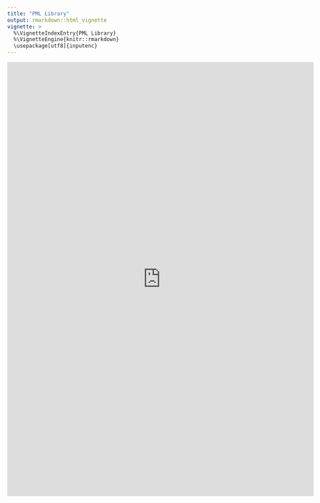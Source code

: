 ```yaml
---
title: "PML Library"
output: rmarkdown::html_vignette
vignette: >
  %\VignetteIndexEntry{PML Library}
  %\VignetteEngine{knitr::rmarkdown}
  \usepackage[utf8]{inputenc}
---
```



<iframe
  src="https://pharmacometrics.shinyapps.io/pml_library/"
  style="width:140%; height:1000px;" frameBorder="0"></iframe>

